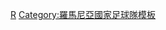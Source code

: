 {{National squad
 | name      = 2008年歐洲足球錦標賽羅馬尼亞參賽名單
 | bg        = #FFE60D
 | fg        = #0045E6
 |bordercolor= #CE1126
 | country   = 羅馬尼亞
 | flag      = Romania
 | comp link = 2008年歐洲足球錦標賽
 | comp      = 2008年-{zh-hans:欧洲足球锦标赛;zh-hk:歐洲國家盃;zh-tw:歐洲足球錦標賽;}-
 | p1        = [[博格丹·洛邦特|-{zh-hans:罗邦特;zh-hk:盧邦;zh-tw:羅邦特;}-]] 
 | p2        = [[科思明·孔特拉|-{zh-hans:孔特拉;zh-hk:干查;zh-tw:康查;}-]] 
 | p3        = [[拉兹万·拉特|-{zh-hans:拉特;zh-hk:雷特;zh-tw:拉特;}-]] 
 | p4        = [[加布里埃尔·塔马斯|-{zh-hans:塔马斯;zh-hk:譚馬士;zh-tw:塔瑪斯;}-]] 
 | p5        = [[克里斯蒂安·基伏|-{zh-hans:基伏;zh-hk:捷禾;zh-tw:齊沃;}-]] 
 | p6        = [[米雷爾·拉多伊|-{zh-hans:勒多伊;zh-hk:拉度爾;zh-tw:勒多伊;}-]] 
 | p7        = [[弗洛伦汀·佩特雷|-{zh-hans:佩特雷;zh-hk:比查;zh-tw:佩特雷;}-]] 
 | p8        = [[保羅·科弗代爾|-{zh-hans:科德雷亚;zh-hk:哥迪亞;zh-tw:科德雷亞;}-]]
 | p9        = [[西普里安·马里卡|-{zh-hans:马里卡;zh-hk:馬利卡;zh-tw:馬里卡;}-]] 
 | p10       = [[阿德里安·穆图|-{zh-hans:穆图;zh-hk:梅度;zh-tw:穆圖;}-]] 
 | p11       = [[拉兹萬·克西斯|-{zh-hans:科西斯;zh-hk:高斯斯;zh-tw:科西斯;}-]] 
 | p12       = [[马里乌斯·博帕|-{zh-hans:博帕;zh-hk:樸巴;zh-tw:博帕;}-]]
 | p13       = [[克里斯蒂安·萨普纳鲁|-{zh-hans:萨普纳鲁;zh-hk:沙普拿路;zh-tw:薩普納魯;}-]] 
 | p14       = [[索林·吉奥尼亞|-{zh-hans:吉奥内亚;zh-hk:基奧尼亞;zh-tw:吉奧內亞;}-]]
 | p15       = [[多林·戈伊安|-{zh-hans:戈扬;zh-hk:哥恩;zh-tw:哥耶;}-]] 
 | p16       = [[巴内尔·尼科利塔|-{zh-hans:尼科利塔;zh-hk:尼高列達;zh-tw:尼科利塔;}-]] 
 | p17       = [[科斯明·莫齐|-{zh-hans:莫齐;zh-hk:莫迪;zh-tw:莫蒂;}-]] 
 | p18       = [[马利乌斯·尼库莱|-{zh-hans:尼库莱;zh-hk:M. 尼古里;zh-tw:尼庫拉;}-]] 
 | p19       = [[阿德里安·克里斯蒂亞|-{zh-hans:克里斯特亚;zh-hk:基斯迪亞;zh-tw:克里斯特亞;}-]]
 | p20       = [[尼古萊·迪卡|迪卡]] 
 | p21       = [[丹尼爾·尼古拉|-{zh-hans:尼库拉耶;zh-hk:D. 尼古里;zh-tw:尼古拉耶;}-]] 
 | p22       = [[斯特凡·拉杜|-{zh-hans:拉杜;zh-hk:拉度;zh-tw:拉杜;}-]]
 | p23       = [[埃杜瓦尔多·斯坦希奥乌|-{zh-hans:斯坦希奥乌;zh-hk:史坦斯奧;zh-tw:斯坦希奧烏;}-]]
 | coach     = [[维克托·皮图尔卡|-{zh-hans:皮图尔卡;zh-hk:比度卡;zh-tw:皮特卡;}-]]
}}<noinclude>
[[Category:2008年歐洲足球錦標賽參賽名單模板|R]]
[[Category:羅馬尼亞國家足球隊模板]]
</noinclude>